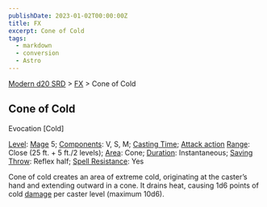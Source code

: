 ```yaml
---
publishDate: 2023-01-02T00:00:00Z
title: FX
excerpt: Cone of Cold
tags:
  - markdown
  - conversion
  - Astro
---
```


[Modern d20 SRD](/#modernD20) > [FX](modern-d20-srd-fx-index) > Cone of Cold

## Cone of Cold

Evocation [Cold]

[Level](modern-d20-srd-fx-level): [Mage](modern-d20-srd-classes-advanced-mage) 5; [Components](modern-d20-srd-fx-components): V, S, M; [Casting Time](modern-d20-srd-fx-casting-time); [Attack action](modern-d20-srd-combat-attack-actions) [Range](modern-d20-srd-fx-range): Close (25 ft. + 5 ft./2 levels); [Area](modern-d20-srd-fx-area): Cone; [Duration](modern-d20-srd-fx-duration): Instantaneous; [Saving Throw](modern-d20-srd-basics-saving-throws): Reflex half; [Spell Resistance](modern-d20-srd-special-abilities-spell-resistance): Yes

Cone of cold creates an area of extreme cold, originating at the caster’s hand and extending outward in a cone. It drains heat, causing 1d6 points of cold [damage](modern-d20-srd-combat-damage) per caster level (maximum 10d6).
